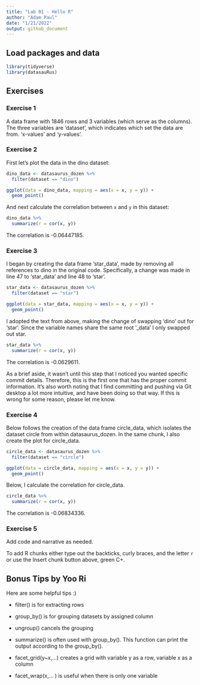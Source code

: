 ```yaml
---
title: "Lab 01 - Hello R"
author: "Adam Paul"
date: "1/21/2022"
output: github_document
---
```


## Load packages and data

```r
library(tidyverse) 
library(datasauRus)
```

## Exercises

### Exercise 1

A data frame with 1846 rows and 3 variables (which serve as the columns). The three variables are 'dataset', which indicates which set the data are from. 'x-values' and 'y-values'.

### Exercise 2

First let's plot the data in the dino dataset:

```r
dino_data <- datasaurus_dozen %>%
  filter(dataset == "dino")

ggplot(data = dino_data, mapping = aes(x = x, y = y)) +
  geom_point()
```

And next calculate the correlation between `x` and `y` in this dataset:

```r
dino_data %>%
  summarize(r = cor(x, y))
```

The correlation is -0.06447185.

### Exercise 3

I began by creating the data frame 'star_data', made by removing all references to dino in the original code. Specifically, a change was made in line 47 to 'star_data' and line 48 to 'star'.

```r
star_data <- datasaurus_dozen %>%
  filter(dataset == "star")

ggplot(data = star_data, mapping = aes(x = x, y = y)) +
  geom_point()
```

I adopted the text from above, making the change of swapping 'dino' out for 'star'. Since the variable names share the same root '_data' I only swapped out star.

```r
star_data %>%
  summarize(r = cor(x, y))
```

The correlation is -0.0629611. 

As a brief aside, it wasn't until this step that I noticed you wanted specific commit details. Therefore, this is the first one that has the proper commit information. It's also worth noting that I find committing and pushing via Git desktop a lot more intuitive, and have been doing so that way. If this is wrong for some reason, please let me know.

### Exercise 4

Below follows the creation of the data frame circle_data, which isolates the dataset circle from within datasaurus_dozen. In the same chunk, I also create the plot for circle_data.

```r
circle_data <- datasaurus_dozen %>%
  filter(dataset == "circle")

ggplot(data = circle_data, mapping = aes(x = x, y = y)) +
  geom_point()
```

Below, I calculate the correlation for circle_data.

```r
circle_data %>%
  summarize(r = cor(x, y))
```

The correlation is -0.06834336. 

### Exercise 5

Add code and narrative as needed.

To add R chunks either type out the backticks, curly braces, and the letter `r` or use the Insert chunk button above, green C+.



## Bonus Tips by Yoo Ri

Here are some helpful tips :) 

* filter() is for extracting rows

* group_by() is for grouping datasets by assigned column 
* ungroup() cancels the grouping 

* summarize()  is often used with group_by(). This function can print the output according to the group_by().

* facet_grid(y~x,...) creates a grid with variable y as a row, variable x as a column  
* facet_wrap(x,... ) is useful when there is only one variable
